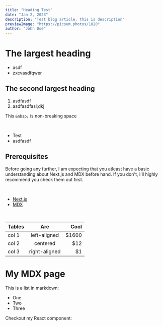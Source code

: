 ```yaml
---
title: "Heading Test"
date: "Jan 2, 2023"
description: "Test blog article, this is description"
previewImage: "https://picsum.photos/1820"
author: "John Doe"
---
```


# The largest heading

- asdf
- zxcvasdfqwer

## The second largest heading

1. asdfasdf
2. asdfasdfasl;dkj

This `&nbsp;` is non-breaking space

&nbsp;

- Test
- asdfasdf

## Prerequisites

Before going any further, I am expecting that you atleast have a basic understanding about Next.js and MDX before hand.
If you don't, I'll highly recommend you check them out first.

&nbsp;

- [Next.js](https://nextjs.org)
- [MDX](https://mdxjs.com)

&nbsp;

| Tables |      Are      |  Cool |
| ------ | :-----------: | ----: |
| col 1  | left-aligned  | $1600 |
| col 2  |   centered    |   $12 |
| col 3  | right-aligned |    $1 |

# My MDX page

This is a list in markdown:

- One
- Two
- Three

Checkout my React component:
